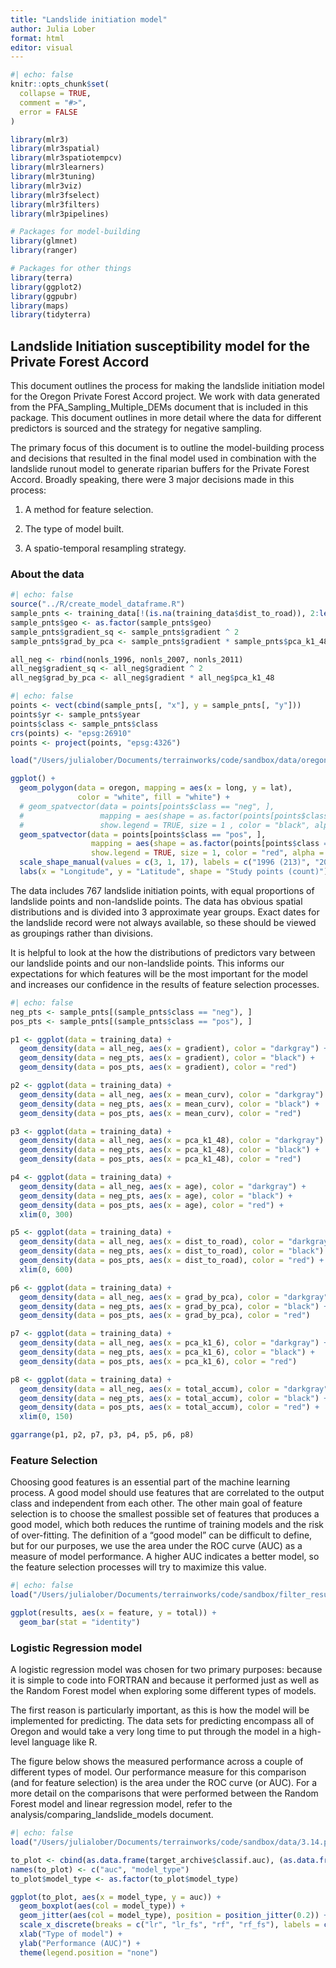 ```yaml
---
title: "Landslide initiation model"
author: Julia Lober
format: html
editor: visual
---
```


```r
#| echo: false
knitr::opts_chunk$set(
  collapse = TRUE,
  comment = "#>",
  error = FALSE
)
```

```r
library(mlr3)
library(mlr3spatial)
library(mlr3spatiotempcv)
library(mlr3learners)
library(mlr3tuning)
library(mlr3viz)
library(mlr3fselect)
library(mlr3filters)
library(mlr3pipelines)

# Packages for model-building
library(glmnet)
library(ranger)

# Packages for other things
library(terra)
library(ggplot2)
library(ggpubr)
library(maps)
library(tidyterra)
```

## Landslide Initiation susceptibility model for the Private Forest Accord

This document outlines the process for making the landslide initiation model for the Oregon Private Forest Accord project. We work with data generated from the PFA_Sampling_Multiple_DEMs document that is included in this package. This document outlines in more detail where the data for different predictors is sourced and the strategy for negative sampling.

The primary focus of this document is to outline the model-building process and decisions that resulted in the final model used in combination with the landslide runout model to generate riparian buffers for the Private Forest Accord. Broadly speaking, there were 3 major decisions made in this process:

1.  A method for feature selection.

2.  The type of model built.

3.  A spatio-temporal resampling strategy.

### About the data

```r
#| echo: false
source("../R/create_model_dataframe.R")
sample_pnts <- training_data[!(is.na(training_data$dist_to_road)), 2:length(training_data)]
sample_pnts$geo <- as.factor(sample_pnts$geo)
sample_pnts$gradient_sq <- sample_pnts$gradient ^ 2
sample_pnts$grad_by_pca <- sample_pnts$gradient * sample_pnts$pca_k1_48

all_neg <- rbind(nonls_1996, nonls_2007, nonls_2011)
all_neg$gradient_sq <- all_neg$gradient ^ 2
all_neg$grad_by_pca <- all_neg$gradient * all_neg$pca_k1_48

```

```r
#| echo: false
points <- vect(cbind(sample_pnts[, "x"], y = sample_pnts[, "y"]))
points$yr <- sample_pnts$year
points$class <- sample_pnts$class
crs(points) <- "epsg:26910"
points <- project(points, "epsg:4326")

load("/Users/julialober/Documents/terrainworks/code/sandbox/data/oregon_map.Rdata")

ggplot() + 
  geom_polygon(data = oregon, mapping = aes(x = long, y = lat),
               color = "white", fill = "white") +
  # geom_spatvector(data = points[points$class == "neg", ],
  #                 mapping = aes(shape = as.factor(points[points$class == "neg", ]$yr)),
  #                 show.legend = TRUE, size = 1 , color = "black", alpha = 1) +
  geom_spatvector(data = points[points$class == "pos", ],
                  mapping = aes(shape = as.factor(points[points$class == "pos", ]$yr)),
                  show.legend = TRUE, size = 1, color = "red", alpha = 0.4) +
  scale_shape_manual(values = c(3, 1, 17), labels = c("1996 (213)", "2007 (137)", "2011 (47)")) + 
  labs(x = "Longitude", y = "Latitude", shape = "Study points (count)")
```

The data includes 767 landslide initiation points, with equal proportions of landslide points and non-landslide points. The data has obvious spatial distributions and is divided into 3 approximate year groups. Exact dates for the landslide record were not always available, so these should be viewed as groupings rather than divisions.

It is helpful to look at the how the distributions of predictors vary between our landslide points and our non-landslide points. This informs our expectations for which features will be the most important for the model and increases our confidence in the results of feature selection processes.

```r
#| echo: false
neg_pts <- sample_pnts[(sample_pnts$class == "neg"), ]
pos_pts <- sample_pnts[(sample_pnts$class == "pos"), ]

p1 <- ggplot(data = training_data) + 
  geom_density(data = all_neg, aes(x = gradient), color = "darkgray") +
  geom_density(data = neg_pts, aes(x = gradient), color = "black") + 
  geom_density(data = pos_pts, aes(x = gradient), color = "red") 

p2 <- ggplot(data = training_data) + 
  geom_density(data = all_neg, aes(x = mean_curv), color = "darkgray") +
  geom_density(data = neg_pts, aes(x = mean_curv), color = "black") + 
  geom_density(data = pos_pts, aes(x = mean_curv), color = "red")

p3 <- ggplot(data = training_data) + 
  geom_density(data = all_neg, aes(x = pca_k1_48), color = "darkgray") +
  geom_density(data = neg_pts, aes(x = pca_k1_48), color = "black") + 
  geom_density(data = pos_pts, aes(x = pca_k1_48), color = "red")

p4 <- ggplot(data = training_data) + 
  geom_density(data = all_neg, aes(x = age), color = "darkgray") +
  geom_density(data = neg_pts, aes(x = age), color = "black") + 
  geom_density(data = pos_pts, aes(x = age), color = "red") + 
  xlim(0, 300)

p5 <- ggplot(data = training_data) + 
  geom_density(data = all_neg, aes(x = dist_to_road), color = "darkgray") +
  geom_density(data = neg_pts, aes(x = dist_to_road), color = "black") + 
  geom_density(data = pos_pts, aes(x = dist_to_road), color = "red") + 
  xlim(0, 600)

p6 <- ggplot(data = training_data) + 
  geom_density(data = all_neg, aes(x = grad_by_pca), color = "darkgray") +
  geom_density(data = neg_pts, aes(x = grad_by_pca), color = "black") + 
  geom_density(data = pos_pts, aes(x = grad_by_pca), color = "red")

p7 <- ggplot(data = training_data) + 
  geom_density(data = all_neg, aes(x = pca_k1_6), color = "darkgray") +
  geom_density(data = neg_pts, aes(x = pca_k1_6), color = "black") + 
  geom_density(data = pos_pts, aes(x = pca_k1_6), color = "red")

p8 <- ggplot(data = training_data) + 
  geom_density(data = all_neg, aes(x = total_accum), color = "darkgray") +
  geom_density(data = neg_pts, aes(x = total_accum), color = "black") + 
  geom_density(data = pos_pts, aes(x = total_accum), color = "red") + 
  xlim(0, 150) 

ggarrange(p1, p2, p7, p3, p4, p5, p6, p8)
```

### Feature Selection

Choosing good features is an essential part of the machine learning process. A good model should use features that are correlated to the output class and independent from each other. The other main goal of feature selection is to choose the smallest possible set of features that produces a good model, which both reduces the runtime of training models and the risk of over-fitting. The definition of a "good model" can be difficult to define, but for our purposes, we use the area under the ROC curve (AUC) as a measure of model performance. A higher AUC indicates a better model, so the feature selection processes will try to maximize this value.

```r
#| echo: false
load("/Users/julialober/Documents/terrainworks/code/sandbox/filter_results.Rdata")

ggplot(results, aes(x = feature, y = total)) + 
  geom_bar(stat = "identity")
```

### Logistic Regression model

A logistic regression model was chosen for two primary purposes: because it is simple to code into FORTRAN and because it performed just as well as the Random Forest model when exploring some different types of models.

The first reason is particularly important, as this is how the model will be implemented for predicting. The data sets for predicting encompass all of Oregon and would take a very long time to put through the model in a high-level language like R.

The figure below shows the measured performance across a couple of different types of model. Our performance measure for this comparison (and for feature selection) is the area under the ROC curve (or AUC). For a more detail on the comparisons that were performed between the Random Forest model and linear regression model, refer to the analysis/comparing_landslide_models document.

```r
#| echo: false
load("/Users/julialober/Documents/terrainworks/code/sandbox/data/3.14.pipelinetuneresult.Rdata")

to_plot <- cbind(as.data.frame(target_archive$classif.auc), (as.data.frame(target_archive$branch.selection)))
names(to_plot) <- c("auc", "model_type")
to_plot$model_type <- as.factor(to_plot$model_type)

ggplot(to_plot, aes(x = model_type, y = auc)) + 
  geom_boxplot(aes(col = model_type)) + 
  geom_jitter(aes(col = model_type), position = position_jitter(0.2)) + 
  scale_x_discrete(breaks = c("lr", "lr_fs", "rf", "rf_fs"), labels = c("LR", "LR with feature selection", "RF", "RF with feature selection")) + 
  xlab("Type of model") +
  ylab("Performance (AUC)") + 
  theme(legend.position = "none")
```
